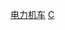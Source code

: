 {{commonscat|Electric locomotives of China}}
{{catmore|中国电力机车列表}}

[[Category:中国铁路车辆|电力机车]]
[[Category:電力機車|C]]
